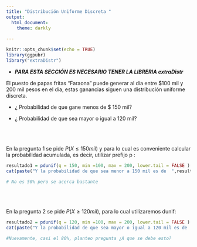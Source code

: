 ---
title: "Distribución Uniforme Discreta "
output: 
  html_document:
    theme: darkly
  
---

```{r setup, include=FALSE}
knitr::opts_chunk$set(echo = TRUE)
library(ggpubr)
library("extraDistr")
```
* ***PARA ESTA SECCIÓN ES NECESARIO TENER LA LIBRERIA extraDistr***

El puesto de papas fritas "Faraona" puede generar al día entre $100 mil y 200 mil pesos en el dia, estas ganancias siguen una distribución uniforme discreta.

- ¿ Probabilidad de que gane menos de $ 150 mil?


- ¿ Probabilidad de que sea mayor o igual a 120 mil?

<br>
<br>
<br>
En la pregunta 1 se pide $P(X \leq 150 mil)$ y para lo cual es conveniente calcular la probabilidad acumulada, es decir, utilizar prefijo p :


```{r, echo=TRUE}

resultado1 = pdunif(q = 150, min =100, max = 200, lower.tail = FALSE )
cat(paste("Y la probabilidad de que sea menor a 150 mil es de  ",resultado1))

# No es 50% pero se acerca bastante


```
<br>
<br>
<br>
En la pregunta 2 se pide $P(X \geq 120mil)$, para lo cual utilizaremos dunif:

```{r, echo=TRUE}
resultado2 = pdunif(q = 120, min =100, max = 200, lower.tail = FALSE )
cat(paste("Y la probabilidad de que sea mayor o igual a 120 mil es de  ",resultado2))

#Nuevamente, casi el 80%, planteo pregunta ¿A que se debe esto?

```
<br>
<br>
<br>